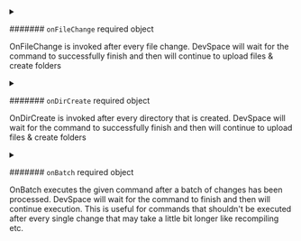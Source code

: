 

<PartialCommand />


<PartialArgs />



<details className="config-field" data-expandable="true">
<summary>

####### `onFileChange` <span class="config-field-required" data-required="false">required</span> <span class="config-field-type">object</span> <span class="config-field-default"></span> <span class="config-field-enum"></span>

OnFileChange is invoked after every file change. DevSpace will wait for the command to successfully finish
and then will continue to upload files & create folders

</summary>

<PartialOnFileChange />


</details>



<details className="config-field" data-expandable="true">
<summary>

####### `onDirCreate` <span class="config-field-required" data-required="false">required</span> <span class="config-field-type">object</span> <span class="config-field-default"></span> <span class="config-field-enum"></span>

OnDirCreate is invoked after every directory that is created. DevSpace will wait for the command to successfully finish
and then will continue to upload files & create folders

</summary>

<PartialOnDirCreate />


</details>



<details className="config-field" data-expandable="true">
<summary>

####### `onBatch` <span class="config-field-required" data-required="false">required</span> <span class="config-field-type">object</span> <span class="config-field-default"></span> <span class="config-field-enum"></span>

OnBatch executes the given command after a batch of changes has been processed. DevSpace will wait for the command to finish
and then will continue execution. This is useful for commands
that shouldn't be executed after every single change that may take a little bit longer like recompiling etc.

</summary>

<PartialOnBatch />


</details>
